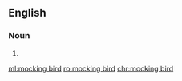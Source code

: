 {{also|mockingbird}}
==English==

===Noun===
{{en-noun}}

# {{alternative form of|mockingbird|lang=en}}

[[ml:mocking bird]]
[[ro:mocking bird]]
[[chr:mocking bird]]
